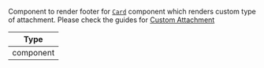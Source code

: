 Component to render footer for [`Card`](../../../ui-components/card.mdx) component which renders custom type of attachment. Please check the guides for [Custom Attachment](/reactnative/guides/custom-attachment)

| Type |
| - |
| component |